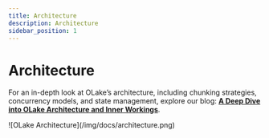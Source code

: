 ```yaml
---
title: Architecture
description: Architecture
sidebar_position: 1
---
```


# Architecture

For an in-depth look at OLake’s architecture, including chunking strategies, concurrency models, and state management, explore our blog: [**A Deep Dive into OLake Architecture and Inner Workings**](/blog/olake-architecture-deep-dive).

<div className="w-full lg:w-[80%] mx-auto">
![OLake Architecture](/img/docs/architecture.png)
</div>
